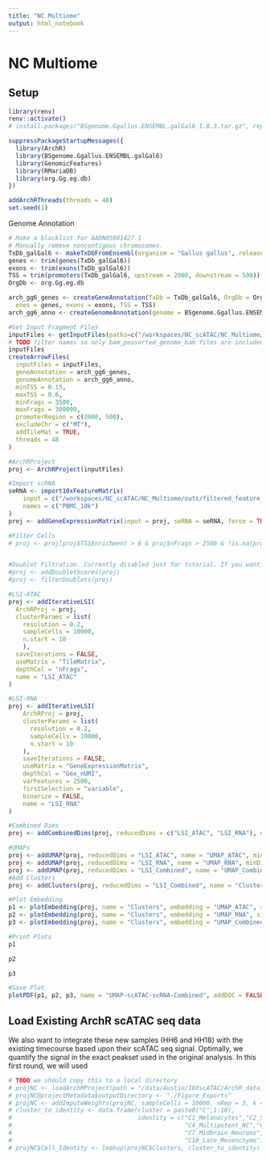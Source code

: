 ```yaml
---
title: "NC Multiome"
output: html_notebook
---
```


# NC Multiome

## Setup

```r
library(renv)
renv::activate()
# install.packages("BSgenome.Ggallus.ENSEMBL.galGal6_1.0.3.tar.gz", repos = NULL)

suppressPackageStartupMessages({
  library(ArchR)
  library(BSgenome.Ggallus.ENSEMBL.galGal6)
  library(GenomicFeatures)
  library(RMariaDB)
  library(org.Gg.eg.db)
})

addArchRThreads(threads = 48)
set.seed(1)
```

Genome Annotation

```r
# Make a blacklist for AADN05001427.1
# Manually remove noncontigous chromosomes.
TxDb_galGal6 <- makeTxDbFromEnsembl(organism = "Gallus gallus", release = 106)
genes <- trim(genes(TxDb_galGal6))
exons <- trim(exons(TxDb_galGal6))
TSS = trim(promoters(TxDb_galGal6, upstream = 2000, downstream = 500))
OrgDb <- org.Gg.eg.db

arch_gg6_genes <- createGeneAnnotation(TxDb = TxDb_galGal6, OrgDb = OrgDb,
  enes = genes, exons = exons, TSS = TSS)
arch_gg6_anno <- createGenomeAnnotation(genome = BSgenome.Ggallus.ENSEMBL.galGal6, filterChr = "MT")
```

```r
#Get Input Fragment Files
inputFiles <- getInputFiles(paths=c("/workspaces/NC_scATAC/NC_Multiome/outs/"))
# TODO filter names so only bam_possorted_genome_bam files are included
inputFiles
createArrowFiles(
  inputFiles = inputFiles,
  geneAnnotation = arch_gg6_genes,
  genomeAnnotation = arch_gg6_anno,
  minTSS = 0.15,
  maxTSS = 0.6,
  minFrags = 3500,
  maxFrags = 300000,
  promoterRegion = c(2000, 500),
  excludeChr = c("MT"),
  addTileMat = TRUE,
  threads = 48
)

#ArchRProject
proj <- ArchRProject(inputFiles)
```

```r
#Import scRNA
seRNA <- import10xFeatureMatrix(
    input = c("/workspaces/NC_scATAC/NC_Multiome/outs/filtered_feature_bc_matrix.h5"),
    names = c("PBMC_10k")
)
proj <- addGeneExpressionMatrix(input = proj, seRNA = seRNA, force = TRUE)

#Filter Cells
# proj <- proj[proj$TSSEnrichment > 6 & proj$nFrags > 2500 & !is.na(proj$Gex_nUMI)]


#Doublet Filtration. Currently disabled just for tutorial. If you want to filter doublets uncomment below.
#proj <- addDoubletScores(proj)
#proj <- filterDoublets(proj)
```

```r
#LSI-ATAC
proj <- addIterativeLSI(
  ArchRProj = proj,
  clusterParams = list(
    resolution = 0.2,
    sampleCells = 10000,
    n.start = 10
    ),
  saveIterations = FALSE,
  useMatrix = "TileMatrix",
  depthCol = "nFrags",
  name = "LSI_ATAC"
)

#LSI-RNA
proj <- addIterativeLSI(
    ArchRProj = proj, 
    clusterParams = list(
      resolution = 0.2, 
      sampleCells = 10000,
      n.start = 10
    ),
    saveIterations = FALSE,
    useMatrix = "GeneExpressionMatrix", 
    depthCol = "Gex_nUMI",
    varFeatures = 2500,
    firstSelection = "variable",
    binarize = FALSE,
    name = "LSI_RNA"
)

#Combined Dims
proj <- addCombinedDims(proj, reducedDims = c("LSI_ATAC", "LSI_RNA"), name =  "LSI_Combined")

#UMAPs
proj <- addUMAP(proj, reducedDims = "LSI_ATAC", name = "UMAP_ATAC", minDist = 0.8, force = TRUE)
proj <- addUMAP(proj, reducedDims = "LSI_RNA", name = "UMAP_RNA", minDist = 0.8, force = TRUE)
proj <- addUMAP(proj, reducedDims = "LSI_Combined", name = "UMAP_Combined", minDist = 0.8, force = TRUE)
#Add Clusters
proj <- addClusters(proj, reducedDims = "LSI_Combined", name = "Clusters", resolution = 0.4, force = TRUE)

#Plot Embedding
p1 <- plotEmbedding(proj, name = "Clusters", embedding = "UMAP_ATAC", size = 1.5, labelAsFactors=F, labelMeans=F)
p2 <- plotEmbedding(proj, name = "Clusters", embedding = "UMAP_RNA", size = 1.5, labelAsFactors=F, labelMeans=F)
p3 <- plotEmbedding(proj, name = "Clusters", embedding = "UMAP_Combined", size = 1.5, labelAsFactors=F, labelMeans=F)

#Print Plots
p1
```

```r
p2
```

```r
p3
```

```r
#Save Plot
plotPDF(p1, p2, p3, name = "UMAP-scATAC-scRNA-Combined", addDOC = FALSE)
```


## Load Existing ArchR scATAC seq data

We also want to integrate these new samples (HH6 and HH18) with the existing timecourse based upon their scATAC seq signal.
Optimally, we quantify the signal in the exact peakset used in the original analysis. In this first round, we will used



```r
# TODO we should copy this to a local directory
# projNC <- loadArchRProject(path = "/data/Austin/10XscATAC/ArchR_data_final_thesis/")
# projNC@projectMetadata$outputDirectory <- "./Figure_Exports"
# projNC <- addImputeWeights(projNC, sampleCells = 10000, nRep = 3, k = 20)
# cluster_to_identity <- data.frame(cluster = paste0("C",1:10),
#                                   identity = c("C1_Melanocytes","C2_Sensory_Glia","C3_Int_Mesenchyme",
#                                                "C4_Multipotent_NC","C5_Hindbrain_Neurons","C6_Somatosensory_Neurons",
#                                                "C7_Midbrain_Neurons","C8_Early_Mesenchyme","C9_Sensory_Neurons",
#                                                "C10_Late_Mesenchyme"))
# projNC$Cell_Identity <- lookup(projNC$Clusters, cluster_to_identity)
```